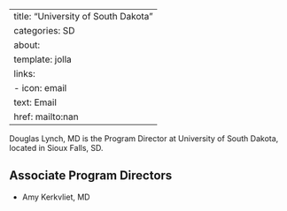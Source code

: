 
---
title: "University of South Dakota"
categories: SD
about:
  template: jolla
  links:
    - icon: email
      text: Email
      href: mailto:nan
---

Douglas Lynch, MD is the Program Director at University of South Dakota, located in Sioux Falls, SD. 

## Associate Program Directors

- Amy Kerkvliet, MD
